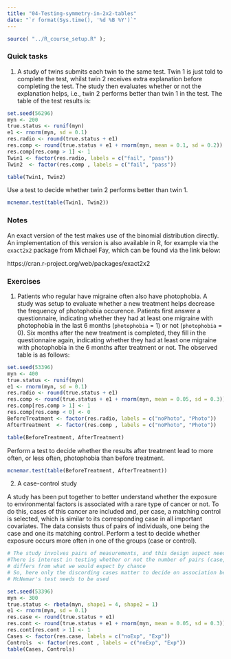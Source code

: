 ---
title: "04-Testing-symmetry-in-2x2-tables"
date: "`r format(Sys.time(), '%d %B %Y')`"
---

```{r setup, include=FALSE}
source( "../R_course_setup.R" );
```

### Quick tasks


1. A study of twins submits each twin to the same test. Twin 1 is just told to complete the test, whilst twin 2 receives extra explanation before completing the test. The study then evaluates whether or not the explanation helps, i.e., twin 2 performs better than twin 1 in the test. The table of the test results is:

```{r, echo = FALSE}
set.seed(56296)
myn <- 200
true.status <- runif(myn)
e1 <- rnorm(myn, sd = 0.1)
res.radio <- round(true.status + e1)
res.comp <- round(true.status + e1 + rnorm(myn, mean = 0.1, sd = 0.2))
res.comp[res.comp > 1] <- 1
Twin1 <- factor(res.radio, labels = c("fail", "pass"))
Twin2  <- factor(res.comp , labels = c("fail", "pass"))
```

```{r}
table(Twin1, Twin2)
```

Use a test to decide whether twin 2 performs better than twin 1.

```{r}
mcnemar.test(table(Twin1, Twin2))
```



### Notes

An exact version of the test makes use of the binomial distribution directly. An implementation of this version is also available in R, for example via the `exact2x2` package from Michael Fay, which can be found via the link below:

https://cran.r-project.org/web/packages/exact2x2

### Exercises


1. Patients who regular have migraine often also have photophobia. A study was setup to evaluate whether a new treatment helps decrease the frequency of photophobia occurence. Patients first answer a questionnaire, indicating whether they had at least one migraine with photophobia in the last 6 months (`photophobia` = 1) or not (`photophobia` = 0). Six months after the new treatment is completed, they fill in the questionnaire again, indicating whether they had at least one migraine with photophobia in the 6 months after treatment or not. The observed table is as follows:

```{r, echo = FALSE}
set.seed(53396)
myn <- 400
true.status <- runif(myn)
e1 <- rnorm(myn, sd = 0.1)
res.radio <- round(true.status + e1)
res.comp <- round(true.status + e1 + rnorm(myn, mean = 0.05, sd = 0.3))
res.comp[res.comp > 1] <- 1
res.comp[res.comp < 0] <- 0
BeforeTreatment <- factor(res.radio, labels = c("noPhoto", "Photo"))
AfterTreatment  <- factor(res.comp , labels = c("noPhoto", "Photo"))
```


```{r}
table(BeforeTreatment, AfterTreatment)
```

Perform a test to decide whether the results after treatment lead to more often, or less often, photophobia than before treatment.

```{r, echo= FALSE, eval = FALSE}
mcnemar.test(table(BeforeTreatment, AfterTreatment))
```


2. A case-control study

A study has been put together to better understand whether the exposure to environmental factors is associated with a rare type of cancer or not. To do this, cases of this cancer are included and, per case, a matching control is selected, which is similar to its corresponding case in all important covariates. The data consists thus of pairs of individuals, one being the case and one its matching control. Perform a test to decide whether exposure occurs more often in one of the groups (case or control).

```{r, echo = FALSE, eval = FALSE}
# The study involves pairs of measurements, and this design aspect needs to be taken into account
#There is interest in testing whether or not the number of pairs (case, control) with different exposure status
# differs from what we would expect by chance
# So, here only the discording cases matter to decide on association between exposure and case/control
# McNemar's test needs to be used

```


```{r, echo = FALSE}
set.seed(53396)
myn <- 300
true.status <- rbeta(myn, shape1 = 4, shape2 = 1)
e1 <- rnorm(myn, sd = 0.1)
res.case <- round(true.status + e1)
res.cont <- round(true.status + e1 + rnorm(myn, mean = 0.05, sd = 0.3))
res.cont[res.cont > 1] <- 1
Cases <- factor(res.case, labels = c("noExp", "Exp"))
Controls  <- factor(res.cont , labels = c("noExp", "Exp"))
table(Cases, Controls)
```

